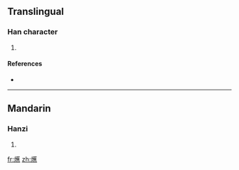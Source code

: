==Translingual==

===Han character===
{{Han char|rn=86|rad=火|as=16|sn=20|four=|canj=火廿人火 (FTOF)}}

# {{defn|Han|sort=火16}}

====References====
* {{Han ref|kx=0686.340|dkj=19569|dj=1099.190|hdz=32246.160|uh=7211|ud=29201}}

----

==Mandarin==

===Hanzi===
{{cmn-hanzi|pin=[[jué]] ([[jue2]])|wg=chüeh<sup>2</sup>}}

# {{defn|Mandarin}}

[[fr:爑]]
[[zh:爑]]